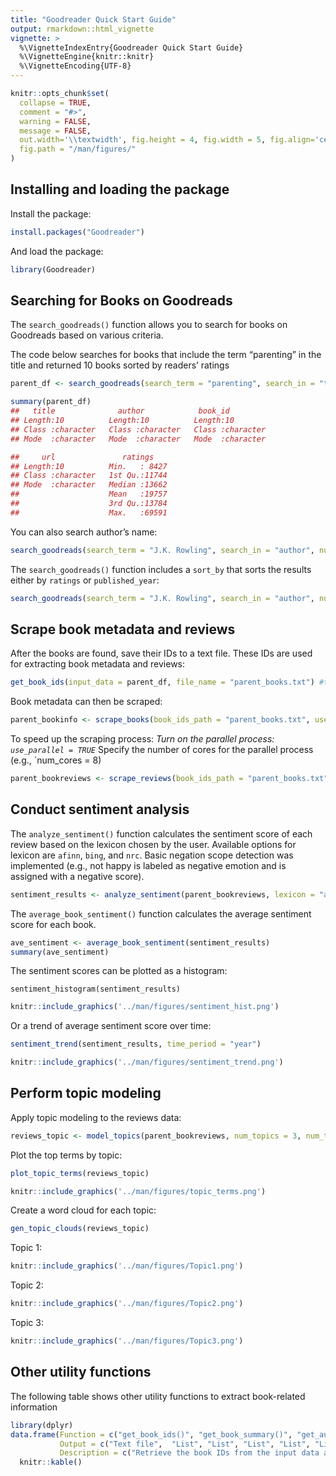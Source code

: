 ```yaml
---
title: "Goodreader Quick Start Guide"
output: rmarkdown::html_vignette
vignette: >
  %\VignetteIndexEntry{Goodreader Quick Start Guide}
  %\VignetteEngine{knitr::knitr}
  %\VignetteEncoding{UTF-8}
---
```


```r
knitr::opts_chunk$set(
  collapse = TRUE,
  comment = "#>",
  warning = FALSE, 
  message = FALSE,
  out.width='\\textwidth', fig.height = 4, fig.width = 5, fig.align='center',
  fig.path = "/man/figures/"
)

```

## Installing and loading the package

Install the package:

```r
install.packages("Goodreader")
```

And load the package:

```r
library(Goodreader)
```

## Searching for Books on Goodreads

The `search_goodreads()` function allows you to search for books on Goodreads based on various criteria.

The code below searches for books that include the term “parenting” in the title and returned 10 books sorted by readers’ ratings
```r
parent_df <- search_goodreads(search_term = "parenting", search_in = "title", num_books = 10, sort_by = "ratings")
```

```r
summary(parent_df)
##   title              author            book_id         
## Length:10          Length:10          Length:10         
## Class :character   Class :character   Class :character  
## Mode  :character   Mode  :character   Mode  :character  

##     url               ratings     
## Length:10          Min.   : 8427  
## Class :character   1st Qu.:11744  
## Mode  :character   Median :13662  
##                    Mean   :19757  
##                    3rd Qu.:13784  
##                    Max.   :69591  
```

You can also search author's name:

```r
search_goodreads(search_term = "J.K. Rowling", search_in = "author", num_books = 5, sort_by = "ratings") 
```

The `search_goodreads()` function includes a `sort_by` that sorts the results either by `ratings` or `published_year`:

```r
search_goodreads(search_term = "J.K. Rowling", search_in = "author", num_books = 5, sort_by = "published_year") 
```

## Scrape book metadata and reviews

After the books are found, save their IDs to a text file. These IDs are used for extracting book metadata and reviews:

```r
get_book_ids(input_data = parent_df, file_name = "parent_books.txt") #the book IDs are now stored in a text file named “parent_books”
```

Book metadata can then be scraped:

```r
parent_bookinfo <- scrape_books(book_ids_path = "parent_books.txt", use_parallel = FALSE)
```

To speed up the scraping process:
*Turn on the parallel process: `use_parallel = TRUE` 
*Specify the number of cores for the parallel process (e.g., `num_cores = 8)

```r
parent_bookreviews <- scrape_reviews(book_ids_path = "parent_books.txt", num_reviews = 10, use_parallel = FALSE) #users can also turn on parallel process to speed up the process
```

## Conduct sentiment analysis

The `analyze_sentiment()` function calculates the sentiment score of each review based on the lexicon chosen by the user. Available options for lexicon are `afinn`, `bing`, and `nrc`. Basic negation scope detection was implemented (e.g., not happy is labeled as negative emotion and is assigned with a negative score).

```r
sentiment_results <- analyze_sentiment(parent_bookreviews, lexicon = "afinn")
```

The `average_book_sentiment()` function calculates the average sentiment score for each book.

```r
ave_sentiment <- average_book_sentiment(sentiment_results)
summary(ave_sentiment)
```

The sentiment scores can be plotted as a histogram: 

```rr
sentiment_histogram(sentiment_results)
```
```r
knitr::include_graphics('../man/figures/sentiment_hist.png')
```

Or a trend of average sentiment score over time:

```r
sentiment_trend(sentiment_results, time_period = "year")
```
```r
knitr::include_graphics('../man/figures/sentiment_trend.png')
```

## Perform topic modeling

Apply topic modeling to the reviews data:
```r
reviews_topic <- model_topics(parent_bookreviews, num_topics = 3, num_terms = 10, english_only = TRUE)
```

Plot the top terms by topic:
```r
plot_topic_terms(reviews_topic)
```
```r
knitr::include_graphics('../man/figures/topic_terms.png')
```

Create a word cloud for each topic:
```r
gen_topic_clouds(reviews_topic)
```

Topic 1:
```r
knitr::include_graphics('../man/figures/Topic1.png')
```

Topic 2:
```r
knitr::include_graphics('../man/figures/Topic2.png')
```

Topic 3:
```r
knitr::include_graphics('../man/figures/Topic3.png')
```


## Other utility functions

The following table shows other utility functions to extract book-related information 

```r
library(dplyr)
data.frame(Function = c("get_book_ids()", "get_book_summary()", "get_author_info()", "get_genres()", "get_published_time()", "get_num_pages()", "get_format_info()", "get_rating_distribution()"), 
           Output = c("Text file",  "List", "List", "List", "List", "List", "List", "List"),    
           Description = c("Retrieve the book IDs from the input data and save to a text file ", "Retrieve the summary for each book", "Retrieve the author information for each book", "Extract the genres for each book", "Retrieve the published time for each book", "Retrieve the number of pages for each book", "Retrieve the format information for each book", "Retrieve the rating distribution for each book")) %>%
  knitr::kable() 
```
